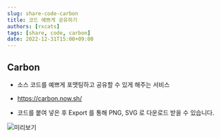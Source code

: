 ```yaml
---
slug: share-code-carbon
title: 코드 예쁘게 공유하기
authors: [rxcats]
tags: [share, code, carbon]
date: 2022-12-31T15:00+09:00
---
```


## Carbon
- 소스 코드를 예쁘게 포맷팅하고 공유할 수 있게 해주는 서비스
- https://carbon.now.sh/

- 코드를 붙여 넣은 후 Export 를 통해 PNG, SVG 로 다운로드 받을 수 있습니다.

![미리보기](./carbon-usage.png)
